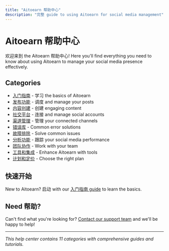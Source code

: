 ```yaml
---
title: "Aitoearn 帮助中心"
description: "完整 guide to using Aitoearn for social media management"
---
```


# Aitoearn 帮助中心

欢迎来到 the Aitoearn 帮助中心! Here you'll find everything you need to know about using Aitoearn to manage your social media presence effectively.

## Categories

- [入门指南](/en/help-center/getting-started) - 学习 the basics of Aitoearn
- [发布功能](/en/help-center/publishing) - 调度 and manage your posts
- [内容创建](/en/help-center/content-creation) - 创建 engaging content
- [社交平台](/en/help-center/social-platforms) - 连接 and manage social accounts
- [渠道管理](/en/help-center/channel-management) - 管理 your connected channels
- [错误库](/en/help-center/error-library) - Common error solutions
- [故障排除](/en/help-center/troubleshooting) - Solve common issues
- [分析功能](/en/help-center/analytics) - 跟踪 your social media performance
- [团队协作](/en/help-center/team-collaboration) - Work with your team
- [工具和集成](/en/help-center/tools-integrations) - Enhance Aitoearn with tools
- [计划和定价](/en/help-center/plans-pricing) - Choose the right plan

## 快速开始

New to Aitoearn? 启动 with our [入门指南 guide](/en/help-center/getting-started) to learn the basics.

## Need 帮助?

Can't find what you're looking for? [Contact our support team](mailto:hello@aitoearn.com) and we'll be happy to help!

---

*This help center contains 11 categories with comprehensive guides and tutorials.*
